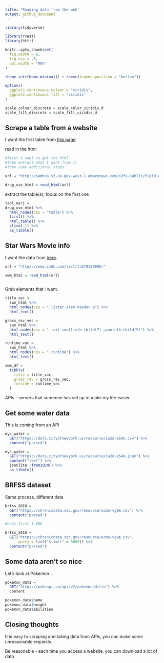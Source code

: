 ```yaml
---
title: "Reading data from the web"
output: github_document
---
```


```r
library(tidyverse)

library(rvest)
library(httr)

knitr::opts_chunk$set(
  fig.width = 6,
  fig.asp = .6,
  out.width = "90%"
)

theme_set(theme_minimal() + theme(legend.position = "bottom"))

options(
  ggplot2.continuous.colour = "viridis",
  ggplot2.continuous.fill = "viridis"
)

scale_colour_discrete = scale_color_viridis_d
scale_fill_discrete = scale_fill_viridis_d
```

## Scrape a table from a website

I want the first table from [this page](http://samhda.s3-us-gov-west-1.amazonaws.com/s3fs-public/field-uploads/2k15StateFiles/NSDUHsaeShortTermCHG2015.htm)

read in the html

```r
#first i want to get the html
#then extract what I want from it
#then some additional steps

url = "http://samhda.s3-us-gov-west-1.amazonaws.com/s3fs-public/field-uploads/2k15StateFiles/NSDUHsaeShortTermCHG2015.htm"

drug_use_html = read_html(url)
```

extract the table(s); focus on the first one

```r
tabl_marj =
drug_use_html %>% 
  html_nodes(css = "table") %>% 
  first() %>%
  html_table() %>%
  slice(-1) %>% 
  as_tibble()
```


## Star Wars Movie info

I want the data from [here](https://www.imdb.com/list/ls070150896/).

```r
url = "https://www.imdb.com/list/ls070150896/"

swm_html = read_html(url)
  
```

Grab elements that I want.

```r
title_vec =
  swm_html %>% 
  html_nodes(css = ".lister-item-header a") %>% 
  html_text()

gross_rev_vec =
  swm_html %>% 
  html_nodes(css = ".text-small:nth-child(7) span:nth-child(5)") %>% 
  html_text()

runtime_vec =
  swm_html %>% 
  html_nodes(css = ".runtime") %>% 
  html_text()

swm_df =
  tibble(
    title = title_vec,
    gross_rev = gross_rev_vec,
    runtime = runtime_vec
  )
```

APIs - servers that someone has set up to make my life easier

## Get some water data

This is coming from an API

```r
nyc_water =
  GET("https://data.cityofnewyork.us/resource/ia2d-e54m.csv") %>% 
  content("parsed")

nyc_water =
  GET("https://data.cityofnewyork.us/resource/ia2d-e54m.json") %>% 
  content("text") %>% 
  jsonlite::fromJSON() %>% 
  as_tibble()
```

## BRFSS dataset

Same process, different data

```r
brfss_2010 =
  GET("https://chronicdata.cdc.gov/resource/acme-vg9e.csv") %>% 
  content("parsed")

#only first 1,000

brfss_2010 =
  GET("https://chronicdata.cdc.gov/resource/acme-vg9e.csv",
      query = list("$limit" = 5000)) %>% 
  content("parsed")
```

## Some data aren't so nice

Let's look at Pokemon ..

```r
pokemon_data =
  GET("https://pokeapi.co/api/v2/pokemon/ditto") %>%
  content

pokemon_data$name
pokemon_data$height
pokemon_data$abilities
```


## Closing thoughts

It is easy to scraping and taking data from APIs, you can make some unreasonable requests

Be reasonable - each time you access a website, you can download a lot of data